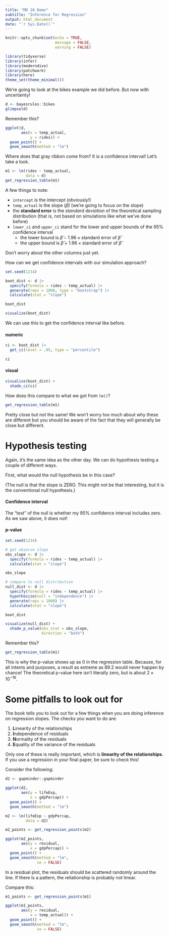 ```yaml
---
title: "MD 10 Demo"
subtitle: "Inference for Regression"
output: html_document
date: "`r Sys.Date()`"
---
```


```r
knitr::opts_chunk$set(echo = TRUE,
                      message = FALSE,
                      warning = FALSE)
```

```r
library(tidyverse)
library(infer)
library(moderndive)
library(patchwork)
library(here)
theme_set(theme_minimal())
```


We're going to look at the bikes example we did before. But now with uncertainty!

```r
d <- bayesrules::bikes
glimpse(d)
```

Remember this?

```r
ggplot(d,
       aes(x = temp_actual,
           y = rides)) +
  geom_point() +
  geom_smooth(method = "lm")

```

Where does that gray ribbon come from? It is a confidence interval! Let's take a look.

```r
m1 <- lm(rides ~ temp_actual,
         data = d)
get_regression_table(m1)
```

A few things to note:

- `intercept` is the intercept (obviously!)
- `temp_actual` is the slope ($\hat{\beta}$) (we're going to focus on the slope)
- the **standard error** is the *standard deviation* of the theoretical sampling distribution (that is, not based on simulations like what we've done before)
- `lower_ci` and `upper_ci` stand for the lower and upper bounds of the 95% confidence interval
  + the lower bound is $\hat{\beta} - 1.96 \times \text{standard error of } \hat{\beta}$
  + the upper bound is $\hat{\beta} + 1.96 \times \text{standard error of } \hat{\beta}$
  
Don't worry about the other columns just yet.
  
How can we get confidence intervals with our simulation approach?

```r
set.seed(1234)

boot_dist <- d |> 
  specify(formula = rides ~ temp_actual) |> 
  generate(reps = 1000, type = "bootstrap") |> 
  calculate(stat = "slope")

boot_dist

visualize(boot_dist)
```

We can use this to get the confidence interval like before.

#### numeric

```r
ci <- boot_dist |> 
  get_ci(level = .95, type = "percentile")

ci
```

#### visual

```r
visualise(boot_dist) +
  shade_ci(ci)
```

How does this compare to what we got from `lm()`?

```r
get_regression_table(m1)
```

Pretty close but not the same! We won't worry too much about why these are different but you should be aware of the fact that they will generally be close but different.


# Hypothesis testing

Again, it's the same idea as the other day. We can do hypothesis testing a couple of different ways. 

First, what would the null hypothesis be in this case?

(The null is that the slope is ZERO. This might not be that interesting, but it is the conventional null hypothesis.)

#### Confidence interval

The "test" of the null is whether my 95% confidence interval includes zero. As we saw above, it does not!

#### p-value

```r
set.seed(1234)

# get observe slope
obs_slope <- d |> 
  specify(formula = rides ~ temp_actual) |> 
  calculate(stat = "slope")

obs_slope

# compare to null distribution
null_dist <- d |> 
  specify(formula = rides ~ temp_actual) |>
  hypothesize(null = "independence") |> 
  generate(reps = 1000) |> 
  calculate(stat = "slope")

boot_dist

visualize(null_dist) +
  shade_p_value(obs_stat = obs_slope,
                direction = "both")
```

Remember this?

```r
get_regression_table(m1)
```

This is why the p-value shows up as 0 in the regression table. Because, for all intents and purposes, a result as extreme as 89.2 would never happen by chance! The theoretical p-value here isn't literally zero, but is about $2 \times 10^{-16}$.

# Some pitfalls to look out for

The book tells you to look out for a few things when you are doing inference on regression slopes. The checks you want to do are:

1. **L**inearity of the relationships
2. **I**ndependence of residuals
3. **N**ormality of the residuals
4. **E**quality of the variance of the residuals

Only one of these is really important, which is **linearity of the relationships.** If you use a regression in your final paper, be sure to check this!

Consider the following:

```r
d2 <- gapminder::gapminder

ggplot(d2,
       aes(y = lifeExp,
           x = gdpPercap)) +
  geom_point() +
  geom_smooth(method = "lm")
```

```r
m2 <- lm(lifeExp ~ gdpPercap,
         data = d2)

m2_points <- get_regression_points(m2)
```

```r
ggplot(m2_points,
       aes(y = residual,
           x = gdpPercap)) +
  geom_point() +
  geom_smooth(method = "lm",
              se = FALSE)
```

In a residual plot, the residuals should be scattered randomly around the line. If there is a pattern, the reliationship is probably not linear.

Compare this:

```r
m1_points <- get_regression_points(m1)

ggplot(m1_points,
       aes(y = residual,
           x = temp_actual)) +
  geom_point() +
  geom_smooth(method = "lm",
              se = FALSE)
```





